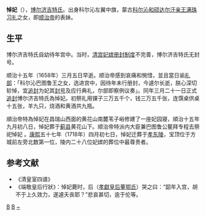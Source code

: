'''悼妃'''（{{bd|17世纪||1658年||catIdx=B}}），[[博尔济吉特氏|博尔济吉特氏]]。出身科尔沁左翼中旗，蒙古[[科尔沁部|科尔沁]][[科爾沁扎薩克達爾罕親王|和硕达尔汗亲王]][[滿珠習禮_(科爾沁)|满珠习礼]]之女，即[[顺治帝|顺治帝]]的表妹。

==生平==

博尔济吉特氏自幼待年宫中。当时，[[清朝後宮#顺治朝|清宫妃嫔册封制度]]不完善，博尔济吉特氏无封号。

顺治十五年（1658年）三月五日早逝。顺治帝感到哀痛和惋惜，並且當日谕[[礼部|礼部]]：「科尔沁巴图鲁王之女，选进宫中，因待年未行册封，今遽尔长逝，朕心深切轸悼，宜[[追贈|追封]]为妃其[[封号|封号]]及应行典礼，尔部即察例议奏」。同年三月二十一日正式[[追贈|追封]]博尔济吉特氏為悼妃。初祭礼用锞子三万五千个，钱三万五千张，连馔桌供桌十五张，羊九只，烧酒和黄酒共九瓶。

順治帝特為悼妃在昌瑞山西面的黄花山南麓苇子峪修建了一座妃园寝，順治十五年九月初八日，悼妃葬于[[蓟州区|蓟县]]黄花山下。顺治帝特派内大臣兼巴图鲁公鳌拜专程去祭祀悼妃 。[[康熙|康熙]]五十七年（1718年）四月初七日，悼妃迁葬于[[清孝陵|孝东陵]]，宝顶位于方城前左旁北数第一位，陵内二十八位妃嫔的葬位中最尊贵者。

==参考文献==
*《清皇室四谱》
*《端敬皇后行狀》：悼妃薨时，后（[[孝獻端敬皇后|孝獻皇后]][[董鄂氏|董鄂氏]]）哭之曰：“韶年入宫，胡不于上久效力，遂遽夭丧耶？”悲哀甚切，逾于伦等。
{{清世祖皇室}}
{{清朝人物小作品}}
[[Category:清朝妃|B]]
[[Category:清朝嫩科尔沁人|B]]
[[Category:博爾濟吉特氏|~]]